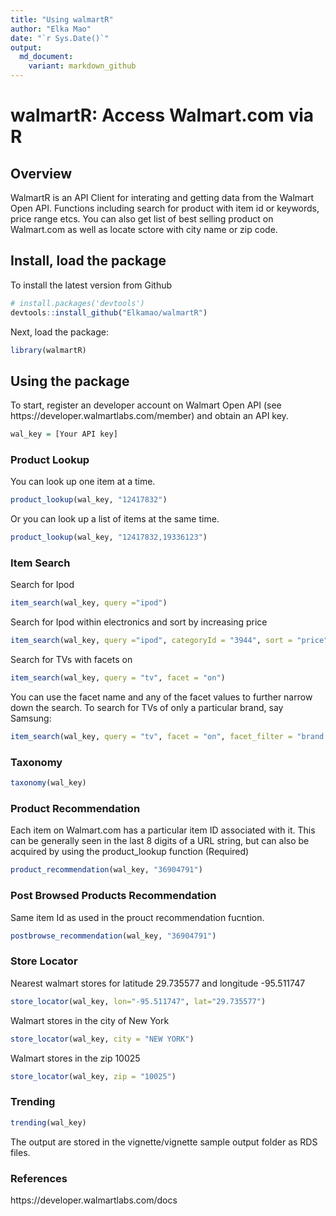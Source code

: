 ```yaml
---
title: "Using walmartR"
author: "Elka Mao"
date: "`r Sys.Date()`"
output:
  md_document:
    variant: markdown_github
---
```


walmartR: Access Walmart.com via R
=======================================

## Overview
WalmartR is an API Client for interating and getting data from the Walmart Open API. Functions including search for product with item id or keywords, price range etcs. You can also get list of best selling product on Walmart.com as well as locate sctore with city name or zip code. 

## Install, load the package

To install the latest version from Github
```r
# install.packages('devtools')
devtools::install_github("Elkamao/walmartR")
```

Next, load the package:
```r
library(walmartR)
```

## Using the package

To start, register an developer account on Walmart Open API (see https://developer.walmartlabs.com/member) and obtain an API key.
```r
wal_key = [Your API key]
```

### Product Lookup
You can look up one item at a time.
```r
product_lookup(wal_key, "12417832")
```

Or you can look up a list of items at the same time.
```r
product_lookup(wal_key, "12417832,19336123")
```

### Item Search

Search for Ipod
```r
item_search(wal_key, query ="ipod")
```

Search for Ipod within electronics and sort by increasing price
```r
item_search(wal_key, query ="ipod", categoryId = "3944", sort = "price", order = "asc")
```

Search for TVs with facets on
```r
item_search(wal_key, query = "tv", facet = "on")
```

You can use the facet name and any of the facet values to further narrow down the search. To search for TVs of only a particular brand, say Samsung:
```r
item_search(wal_key, query = "tv", facet = "on", facet_filter = "brand:Samsung")
```

### Taxonomy
```r
taxonomy(wal_key)
```

### Product Recommendation
Each item on Walmart.com has a particular item ID associated with it. This can be generally seen in the last 8 digits of a URL string, but can also be acquired by using the product_lookup function (Required)
```r
product_recommendation(wal_key, "36904791")
```

### Post Browsed Products Recommendation 
Same item Id as used in the prouct recommendation fucntion. 
```r
postbrowse_recommendation(wal_key, "36904791")
```

### Store Locator

Nearest walmart stores for latitude 29.735577 and longitude -95.511747
```r
store_locator(wal_key, lon="-95.511747", lat="29.735577")
```

Walmart stores in the city of New York
```r
store_locator(wal_key, city = "NEW YORK")
```

Walmart stores in the zip 10025
```r
store_locator(wal_key, zip = "10025")
```

### Trending
```r
trending(wal_key)
```

The output are stored in the vignette/vignette sample output folder as RDS files. 

### References
https://developer.walmartlabs.com/docs
